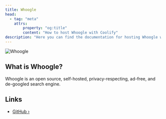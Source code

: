 ```yaml
---
title: Whoogle
head:
  - tag: "meta"
    attrs:
        property: "og:title"
        content: "How to host Whoogle with Coolify"
description: "Here you can find the documentation for hosting Whoogle with Coolify."
---
```



<Badge text="One-click setup." variant="note" size="large" />

![Whoogle](https://raw.githubusercontent.com/benbusby/whoogle-search/main/docs/banner.png)

## What is Whoogle?

Whoogle is an open source, self-hosted, privacy-respecting, ad-free, and de-googled search engine.

## Links

- [GitHub ›](https://github.com/benbusby/whoogle-search)
